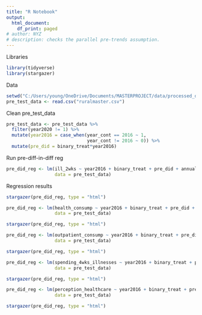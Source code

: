 ---
title: "R Notebook"
output:
  html_document:
    df_print: paged
# author: NYZ
# description: checks the parallel pre-trends assumption.
---

Libraries
```{r}
library(tidyverse)
library(stargazer)
```


Data
```{r}
setwd("C:/Users/young/OneDrive/Documents/MASTERPROJECT/data/processed_data")
pre_test_data <- read.csv("ruralmaster.csv")
```


Clean pre_test_data
```{r}
pre_test_data <- pre_test_data %>% 
  filter(year2020 != 1) %>% 
  mutate(year2016 = case_when(year_cont == 2016 ~ 1,
                              year_cont != 2016 ~ 0)) %>% 
  mutate(pre_did = binary_treat*year2016)
```


Run pre-diff-in-diff reg
```{r}
pre_did_reg <- lm(ill_2wks ~ year2016 + binary_treat + pre_did + annual_mean_temp + annual_precipitation + floods + real_annual_consump + hh_size, 
                  data = pre_test_data)
```


Regression results
```{r, results='asis'}
stargazer(pre_did_reg, type = "html")
```


```{r}
pre_did_reg <- lm(health_consump ~ year2016 + binary_treat + pre_did + annual_mean_temp + annual_precipitation + floods + real_annual_consump + hh_size, 
                  data = pre_test_data)
```


```{r, results='asis'}
stargazer(pre_did_reg, type = "html")
```



```{r}
pre_did_reg <- lm(outpatient_consump ~ year2016 + binary_treat + pre_did + annual_mean_temp + annual_precipitation + floods + real_annual_consump + hh_size, 
                  data = pre_test_data)
```


```{r, results='asis'}
stargazer(pre_did_reg, type = "html")
```



```{r}
pre_did_reg <- lm(spending_4wks_illnesses ~ year2016 + binary_treat + pre_did + annual_mean_temp + annual_precipitation + floods + real_annual_consump + hh_size, 
                  data = pre_test_data)
```


```{r, results='asis'}
stargazer(pre_did_reg, type = "html")
```



```{r}
pre_did_reg <- lm(perception_healthcare ~ year2016 + binary_treat + pre_did + annual_mean_temp + annual_precipitation + floods + real_annual_consump + hh_size, 
                  data = pre_test_data)
```


```{r, results='asis'}
stargazer(pre_did_reg, type = "html")
```